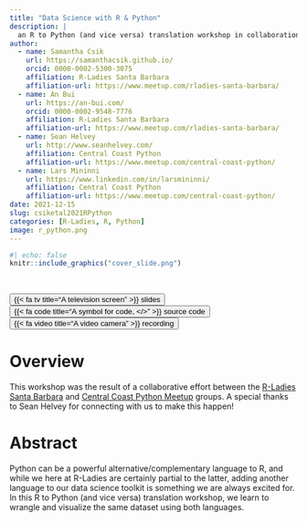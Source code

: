```yaml
---
title: "Data Science with R & Python"
description: |
  an R to Python (and vice versa) translation workshop in collaboration with Central Coast Python
author:
  - name: Samantha Csik
    url: https://samanthacsik.github.io/
    orcid: 0000-0002-5300-3075
    affiliation: R-Ladies Santa Barbara
    affiliation-url: https://www.meetup.com/rladies-santa-barbara/
  - name: An Bui
    url: https://an-bui.com/
    orcid: 0000-0002-9548-7776
    affiliation: R-Ladies Santa Barbara
    affiliation-url: https://www.meetup.com/rladies-santa-barbara/
  - name: Sean Helvey
    url: http://www.seanhelvey.com/
    affiliation: Central Coast Python
    affiliation-url: https://www.meetup.com/central-coast-python/
  - name: Lars Mininni
    url: https://www.linkedin.com/in/larsmininni/
    affiliation: Central Coast Python
    affiliation-url: https://www.meetup.com/central-coast-python/
date: 2021-12-15
slug: csiketal2021RPython
categories: [R-Ladies, R, Python]
image: r_python.png
---
```


```r
#| echo: false
knitr::include_graphics("cover_slide.png")
```

<br>

<div class="container">
<div class="center">
<button type="button" class="button-styling" onclick=window.location.href='https://docs.google.com/presentation/d/1jXb8wbcP2f7flSfLMoX2gui70G67XRjftJRMLselOlE/edit?usp=sharing'>{{< fa tv title="A television screen" >}} slides</button>
<button type="button" class="button-styling" onclick=window.location.href='https://github.com/samanthacsik/RLadiesSB-RvsPython'>{{< fa code title="A symbol for code, </>" >}} source code</button> 
<!-- <button type="button" class="button-styling" onclick=window.location.href='https://www.meetup.com/rladies-santa-barbara/events/281807986/'>{{< fa meetup title="The Meetup symbol, an 'm' inside a circle" >}} meetup event</button> -->
<button type="button" class="button-styling" onclick=window.location.href='https://drive.google.com/file/d/1OenD9vq8pr558iuk1th2fjZBRs9sWoXt/view'>{{< fa video title="A video camera" >}} recording</button>
</div>
</div>

<!-- <br> -->

<!-- <div class="container"> -->
<!-- <div class="center"> -->
<!-- <button type="button" class="button-styling" onclick=window.location.href='https://www.meetup.com/rladies-santa-barbara/events/281807986/'>`r fontawesome::fa("meetup", fill = "#64605f", a11y = "sem")` meetup event</button> -->
<!-- <button type="button" class="button-styling" onclick=window.location.href='https://drive.google.com/file/d/1OenD9vq8pr558iuk1th2fjZBRs9sWoXt/view'>`r fontawesome::fa("video", fill = "#64605f", a11y = "sem")` recording</button> -->
<!-- </div> -->
<!-- </div> -->

# Overview

This workshop was the result of a collaborative effort between the [R-Ladies Santa Barbara](https://www.meetup.com/rladies-santa-barbara/events/281807986/) and [Central Coast Python Meetup](https://www.meetup.com/central-coast-python/) groups. A special thanks to Sean Helvey for connecting with us to make this happen!

# Abstract 

Python can be a powerful alternative/complementary language to R, and while we here at R-Ladies are certainly partial to the latter, adding another language to our data science toolkit is something we are always excited for. In this R to Python (and vice versa) translation workshop, we learn to wrangle and visualize the same dataset using both languages.
